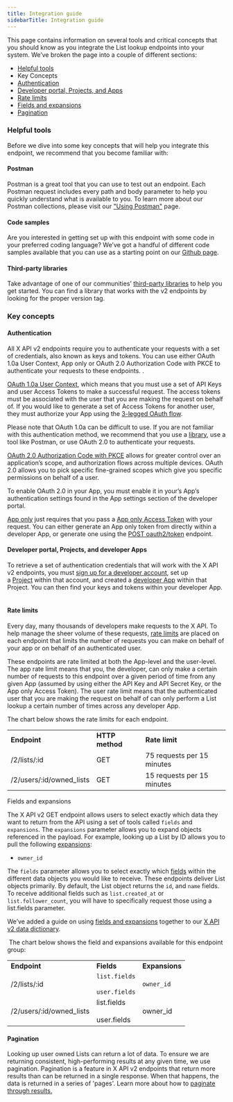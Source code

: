 ---
title: Integration guide
sidebarTitle: Integration guide
---


This page contains information on several tools and critical concepts that you should know as you integrate the List lookup endpoints into your system. We’ve broken the page into a couple of different sections:

* [Helpful tools](#helpful)
* Key Concepts
* [Authentication](#authentication)
* [Developer portal, Projects, and Apps](#portal)
* [Rate limits](#limits)
* [Fields and expansions](#fields)
* [Pagination](#pagination)

### Helpful tools

Before we dive into some key concepts that will help you integrate this endpoint, we recommend that you become familiar with:

#### Postman

Postman is a great tool that you can use to test out an endpoint. Each Postman request includes every path and body parameter to help you quickly understand what is available to you. To learn more about our Postman collections, please visit our ["Using Postman"](https://developer.x.com/en/docs/tutorials/postman-getting-started) page. 

#### Code samples

Are you interested in getting set up with this endpoint with some code in your preferred coding language? We’ve got a handful of different code samples available that you can use as a starting point on our [Github page](https://github.com/xdevplatform/Twitter-API-v2-sample-code).

#### Third-party libraries

Take advantage of one of our communities’ [third-party libraries](/x-api/tools-and-libraries/overview) to help you get started. You can find a library that works with the v2 endpoints by looking for the proper version tag.

### Key concepts

#### Authentication

All X API v2 endpoints require you to authenticate your requests with a set of credentials, also known as keys and tokens. You can use either OAuth 1.0a User Context, App only or OAuth 2.0 Authorization Code with PKCE to authenticate your requests to these endpoints. . 

[OAuth 1.0a User Context](https://developer.twitter.com/resources/fundamentals/authentication), which means that you must use a set of API Keys and user Access Tokens to make a successful request. The access tokens must be associated with the user that you are making the request on behalf of. If you would like to generate a set of Access Tokens for another user, they must authorize your App using the [3-legged OAuth flow](https://developer.twitter.com/resources/fundamentals/authentication/obtaining-user-access-tokens).

Please note that OAuth 1.0a can be difficult to use. If you are not familiar with this authentication method, we recommend that you use a [library](https://developer.x.com/en/content/en/docs/twitter-api/tools-and-libraries), use a tool like Postman, or use OAuth 2.0 to authenticate your requests.

[OAuth 2.0 Authorization Code with PKCE](https://developer.twitter.com/en/docs/authentication/oauth-2-0/authorization-code) allows for greater control over an application’s scope, and authorization flows across multiple devices. OAuth 2.0 allows you to pick specific fine-grained scopes which give you specific permissions on behalf of a user. 

To enable OAuth 2.0 in your App, you must enable it in your’s App’s authentication settings found in the App settings section of the developer portal.

[App only](https://developer.twitter.com/en/docs/authentication/oauth-2-0) just requires that you pass a [App only Access Token](https://developer.twitter.com/en/docs/authentication/oauth-2-0/bearer-tokens) with your request. You can either generate an App only token from directly within a developer App, or generate one using the [POST oauth2/token](https://developer.twitter.com/en/docs/authentication/api-reference/token) endpoint.

#### Developer portal, Projects, and developer Apps

To retrieve a set of authentication credentials that will work with the X API v2 endpoints, you must [sign up for a developer account](https://developer.twitter.com/en/portal/petition/essential/basic-info), set up a [Project](/resources/fundamentals/projects) within that account, and created a [developer App](/resources/fundamentals/developer-apps) within that Project. You can then find your keys and tokens within your developer App.
 

#### Rate limits

Every day, many thousands of developers make requests to the X API. To help manage the sheer volume of these requests, [rate limits](/x-api/fundamentals/rate-limits) are placed on each endpoint that limits the number of requests you can make on behalf of your app or on behalf of an authenticated user. 

These endpoints are rate limited at both the App-level and the user-level. The app rate limit means that you, the developer, can only make a certain number of requests to this endpoint over a given period of time from any given App (assumed by using either the API Key and API Secret Key, or the App only Access Token). The user rate limit means that the authenticated user that you are making the request on behalf of can only perform a List lookup a certain number of times across any developer App.

The chart below shows the rate limits for each endpoint.

|     |     |     |
| --- | --- | --- |
| **Endpoint** | **HTTP method** | **Rate limit** |
| /2/lists/:id | GET | 75 requests per 15 minutes |
| /2/users/:id/owned_lists | GET | 15 requests per 15 minutes |

Fields and expansions

The X API v2 GET endpoint allows users to select exactly which data they want to return from the API using a set of tools called `fields` and `expansions`. The `expansions` parameter allows you to expand objects referenced in the payload. For example, looking up a List by ID allows you to pull the following [expansions](https://developer.twitter.com/en/docs/twitter-api/expansions):

* `owner_id`


The `fields` parameter allows you to select exactly which [fields](https://developer.twitter.com/en/docs/twitter-api/fields) within the different data objects you would like to receive. These endpoints deliver List objects primarily. By default, the List object returns the `id`, and `name` fields. To receive additional fields such as `list.created_at` or `list.follower_count`, you will have to specifically request those using a list.fields parameter. 

We’ve added a guide on using [fields and expansions](https://developer.twitter.com/en/docs/twitter-api/data-dictionary/using-fields-and-expansions) together to our [X API v2 data dictionary](https://developer.twitter.com/en/docs/twitter-api/data-dictionary/introduction).

 The chart below shows the field and expansions available for this endpoint group:

|     |     |     |
| --- | --- | --- |
| **Endpoint** | **Fields** | **Expansions** |
| /2/lists/:id | `list.fields`<br/><br/>`user.fields` | `owner_id` |
| /2/users/:id/owned_lists | list.fields<br/><br/>user.fields | owner_id |

#### Pagination

Looking up user owned Lists can return a lot of data. To ensure we are returning consistent, high-performing results at any given time, we use pagination. Pagination is a feature in X API v2 endpoints that return more results than can be returned in a single response. When that happens, the data is returned in a series of 'pages'. Learn more about how to [paginate through results.](/x-api/fundamentals/pagination)
